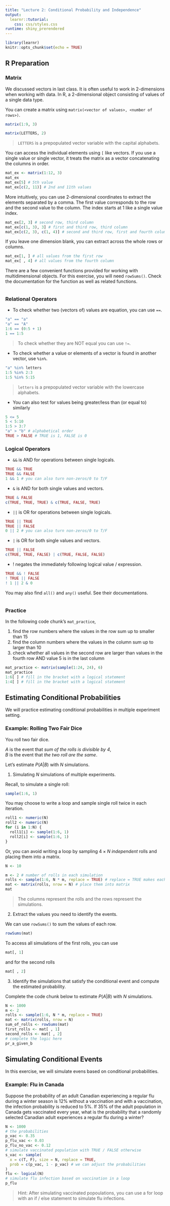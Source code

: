 ```yaml
---
title: "Lecture 2: Conditional Probability and Independence"
output: 
  learnr::tutorial:
    css: css/styles.css
runtime: shiny_prerendered
---
```


<!-- 
Before running the document, make sure `learnr` package is available. 
If missing, you can install the package with `install.packages('learnr')`.
-->

```r
library(learnr)
knitr::opts_chunk$set(echo = TRUE)
```

## R Preparation

### Matrix

We discussed vectors in last class. It is often useful to work in 2-dimensions
when working with data. In R, a 2-dimensional object consisting of values of a 
single data type.

You can create a matrix using `matrix(<vector of values>, <number of rows>)`.

```r
matrix(1:9, 3)
```

```r
matrix(LETTERS, 2)
```

> `LETTERS` is a prepopulated vector variable with the capital alphabets.

You can access the individual elements using `[` like vectors. If you use a single
value or single vector, it treats the matrix as a vector concatenating the columns
in order.

```r
mat_ex <- matrix(1:12, 3)
mat_ex
mat_ex[5] # 5th value
mat_ex[c(2, 11)] # 2nd and 11th values
```

More intuitively, you can use 2-dimensional coordinates to extract the elements
separated by a comma. The first value corresponds to the row and the second value
to the column. The index starts at 1 like a single value index.

```r
mat_ex[2, 3] # second row, third column
mat_ex[c(1, 3), 3] # first and third row, third column
mat_ex[c(2, 3), c(1, 4)] # second and third row, first and fourth column
```

If you leave one dimension blank, you can extract across the whole rows or columns.

```r
mat_ex[1, ] # all values from the first row
mat_ex[ , 4] # all values from the fourth column
```

There are a few convenient functions provided for working with multidimensional
objects. For this exercise, you will need `rowSums()`. Check the documentation
for the function as well as related functions.

```r
```

### Relational Operators

+  To check whether two (vectors of) values are equation, you can use `==`.

```r
"a" == "a"
"a" == "A"
1:6 == (0:5 + 1)
1 == 1:5
```

> To check whether they are NOT equal you can use `!=`. 

+  To check whether a value or elements of a vector is found in another vector,
use `%in%`. 

```r
"a" %in% letters
1:5 %in% 2:3
1:5 %in% 5:15
```

> `letters` is a prepopulated vector variable with the lowercase alphabets.

+  You can also test for values being greater/less than (or equal to) similarly

```r
5 <= 5
5 < 5:10
1:5 > 3:7
"a" > "b" # alphabetical order
TRUE > FALSE # TRUE is 1, FALSE is 0
```

### Logical Operators

+  `&&` is AND for operations between single logicals.

```r
TRUE && TRUE
TRUE && FALSE
1 && 1 # you can also turn non-zeros/0 to T/F
```

+  `&` is AND for both single values and vectors.

```r
TRUE & FALSE
c(TRUE, TRUE, TRUE) & c(TRUE, FALSE, TRUE)
```

+  `||` is OR for operations between single logicals.

```r
TRUE || TRUE
TRUE || FALSE
0 || 2 # you can also turn non-zeros/0 to T/F
```

+  `|` is OR for both single values and vectors.

```r
TRUE || FALSE
c(TRUE, TRUE, FALSE) | c(TRUE, FALSE, FALSE)
```

+ ! negates the immediately following logical value / expression.

```r
TRUE && ! FALSE
! TRUE || FALSE
! 1 || 2 & 0
```


You may also find `all()` and `any()` useful. See their documentations.

```r
```

### Practice

In the following code chunk's `mat_practice`,

1. find the row numbers where the values in the row sum up to smaller than 15
2. find the column numbers where the values in the column sum up to larger than 10
3. check whether all values in the second row are larger than values in the fourth row AND 
value 5 is in the last column


```r
mat_practice <- matrix(sample(1:24, 24), 6)
mat_practice
1:6[ ] # fill in the bracket with a logical statement
1:4[ ] # fill in the bracket with a logical statement
```

## Estimating Conditional Probabilities

We will practice estimating conditional probabilities in multiple experiment setting.

### Example: Rolling Two Fair Dice

You roll two fair dice.

$A$ is the event that _sum of the rolls is divisible by 4_,  
$B$ is the event that _the two roll are the same_.

Let's estimate $P(A|B)$ with $N$ simulations.

1. Simulating $N$ simulations of multiple experiments.

Recall, to simulate a single roll:

```r
sample(1:6, 1)
```

You may choose to write a loop and sample single roll twice in each iteration.

```r
roll1 <- numeric(N)
roll2 <- numeric(N)
for (i in 1:N) {
  roll1[i] <- sample(1:6, 1)
  roll2[i] <- sample(1:6, 1)
}
```

Or, you can avoid writing a loop by sampling $4\times N$ _independent_ rolls and
placing them into a matrix. 

```r
N <- 10
```

```r
m <- 2 # number of rolls in each simulation
rolls <- sample(1:6, N * m, replace = TRUE) # replace = TRUE makes each roll independent
mat <- matrix(rolls, nrow = N) # place them into matrix
mat
```

> The columns represent the rolls and the rows represent the simulations.

2. Extract the values you need to identify the events.

We can use `rowSums()` to sum the values of each row.

```r
rowSums(mat)
```

To access all simulations of the first rolls, you can use

```r
mat[, 1]

```

and for the second rolls

```r
mat[ , 2]
```


3. Identify the simulations that satisfy the conditional event and compute the estimated probability.

Complete the code chunk below to estimate $P(A|B)$ with $N$ simulations.

```r
N <- 1000
m <- 2
rolls <- sample(1:6, N * m, replace = TRUE) 
mat <- matrix(rolls, nrow = N)
sum_of_rolls <- rowSums(mat)
first_rolls <- mat[ , 1]
second_rolls <- mat[ , 2]
# complete the logic here
pr_a_given_b
```


## Simulating Conditional Events

In this exercise, we will simulate evens based on conditional probabilities.

### Example: Flu in Canada

Suppose the probability of an adult Canadian experiencing a regular flu during 
a winter season is 12% without a vaccination and with a vaccination, the 
infection probability is reduced to 5%. If 35% of the adult population in Canada 
gets vaccinated every year, what is the probability that a randomly selected 
Canadian adult experiences a regular flu during a winter?


```r
N <- 1000
# the probabilities
p_vac <- 0.35
p_flu_vac <- 0.03
p_flu_no_vac <- 0.12
# simulate vaccinated population with TRUE / FALSE otherwise
s_vac <- sample(
  x = c(T, F), size = N, replace = TRUE,
  prob = c(p_vac, 1 - p_vac) # we can adjust the probabilities 
)
flu <- logical(N)
# simulate flu infection based on vaccination in a loop
p_flu
```

> Hint: After simulating vaccinated popoulations, you can use a for loop with an if / else statement to simulate flu infections. 
